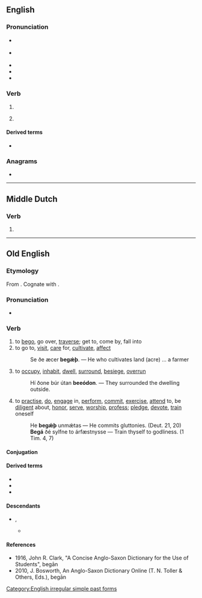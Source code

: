 ==English==

===Pronunciation===
* {{a|RP|UK}} {{IPA|/bɪˈɡæn/|lang=en}}
* {{a|GA|US}} {{IPA|/bɪˈɡæn/|lang=en}}
* {{audio|en-us-began.ogg|Audio (US)|lang=en}}
* {{rhymes|æn|lang=en}}
* {{hyphenation|be|gan|lang=en}}

===Verb===
{{head|en|verb form}}

# {{en-simple past of|begin}}
# {{lb|en|obsolete}} {{inflection of|begin||past|part|lang=en}}

====Derived terms====
* {{l|en|beganst}}

===Anagrams===
* {{anagrams|en|a=abegn|Bange|abeng|benga}}

[[Category:English irregular simple past forms]]

----

==Middle Dutch==

===Verb===
{{head|dum|verb form}}

# {{inflection of|beginnen||1|and|3|s|past|indc|lang=dum}}

----

==Old English==

===Etymology===
From {{prefix|ang|be|gān}}. Cognate with {{cog|goh|bigān}}.

===Pronunciation===
* {{IPA|/beˈɡɑːn/|lang=ang}}

===Verb===
{{ang-verb|head=begān}}

# to [[bego]], go over, [[traverse]]; get to, come by, fall into
# to go to, [[visit]], [[care]] for, [[cultivate]], [[affect]]
#: Se ðe æcer '''begǽþ'''. — He who cultivates land (acre) … a farmer <!--Ælfc. Gr. 7; Som. 6, 44.-->
# to [[occupy]], [[inhabit]], [[dwell]], [[surround]], [[besiege]], [[overrun]]
#: Hí ðone búr útan '''beeódon'''. — They surrounded the dwelling outside.<!-- Chr. 755; Th. 83, 26, col. 1-->
# to [[practise]], [[do]], [[engage]] in, [[perform]], [[commit]], [[exercise]], [[attend]] to, be [[diligent]] about, [[honor]], [[serve]], [[worship]], [[profess]]; [[pledge]], [[devote]], [[train]] oneself
#: He '''begǽþ''' unmǽtas — He commits gluttonies. (Deut. 21, 20)
#: '''Begá''' ðé sylfne to árfæstnysse — Train thyself to godliness. (1 Tim. 4, 7)

====Conjugation====
{{ang-conj|type=irreg|begān|begānne|begā|begǣst|begǣþ|begāþ|begā|begān|beēode|beēodest|beēode|beēodon|beēode|beēoden|begā|begāþ|begangende|begān}}

====Derived terms====
* {{l|ang|forebegān}}
* {{l|ang|misbegān}}
* {{l|ang|unbegān}}

====Descendants====
* {{desc|enm|bigon}}, {{l|enm|begon}}
** {{desc|en|bego}}

====References====
* 1916, John R. Clark, "A Concise Anglo-Saxon Dictionary for the Use of Students", begān
* 2010, J. Bosworth, An Anglo-Saxon Dictionary Online (T. N. Toller & Others, Eds.), begān